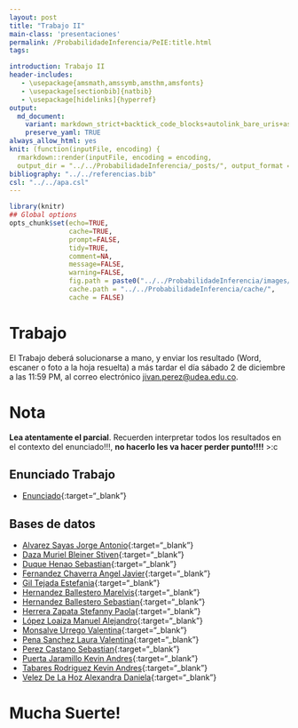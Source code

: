 ```yaml
---
layout: post
title: "Trabajo II"
main-class: 'presentaciones'
permalink: /ProbabilidadeInferencia/PeIE:title.html
tags:

introduction: Trabajo II
header-includes:
   - \usepackage{amsmath,amssymb,amsthm,amsfonts}
   - \usepackage[sectionbib]{natbib}
   - \usepackage[hidelinks]{hyperref}
output:
  md_document:
    variant: markdown_strict+backtick_code_blocks+autolink_bare_uris+ascii_identifiers+tex_math_single_backslash
    preserve_yaml: TRUE
always_allow_html: yes   
knit: (function(inputFile, encoding) {
  rmarkdown::render(inputFile, encoding = encoding,
  output_dir = "../../ProbabilidadeInferencia/_posts/", output_format = "all"  ) })
bibliography: "../../referencias.bib"
csl: "../../apa.csl"
---
```


```r
library(knitr)
## Global options
opts_chunk$set(echo=TRUE,
               cache=TRUE,
               prompt=FALSE,
               tidy=TRUE,
               comment=NA,
               message=FALSE,
               warning=FALSE,
               fig.path = paste0("../../ProbabilidadeInferencia/images/", "Trabajo II"),
               cache.path = "../../ProbabilidadeInferencia/cache/",
               cache = FALSE)

```

# Trabajo
El Trabajo deberá solucionarse a mano, y enviar los resultado (Word, escaner o foto a la hoja resuelta) a más tardar el día sábado 2 de diciembre a las 11:59 PM, al correo electrónico <a target="_blank" href="mailto:jivan.perez@udea.edu.co"> jivan.perez@udea.edu.co</a>. 

# Nota
**Lea atentamente el parcial**. Recuerden interpretar todos los resultados en el contexto del enunciado!!!, **no hacerlo les va hacer perder punto!!!!** >:c

## Enunciado Trabajo
* [Enunciado](https://github.com/jiperezga/jiperezga.github.io/raw/master/Dataset/Trabajo/Trabajo.pdf){:target="_blank"}

## Bases de datos
* [Alvarez Sayas Jorge Antonio](https://github.com/jiperezga/jiperezga.github.io/raw/master/Dataset/Trabajo/1067282445.xlsx){:target="_blank"}
* [Daza Muriel Bleiner Stiven](https://github.com/jiperezga/jiperezga.github.io/raw/master/Dataset/Trabajo/1001945591.xlsx){:target="_blank"}
* [Duque Henao Sebastian](https://github.com/jiperezga/jiperezga.github.io/raw/master/Dataset/Trabajo/1011510104.xlsx){:target="_blank"}
* [Fernandez Chaverra Angel Javier](https://github.com/jiperezga/jiperezga.github.io/raw/master/Dataset/Trabajo/1000206530.xlsx){:target="_blank"}
* [Gil Tejada Estefania](https://github.com/jiperezga/jiperezga.github.io/raw/master/Dataset/Trabajo/1000556567.xlsx){:target="_blank"}
* [Hernandez Ballestero Marelvis](https://github.com/jiperezga/jiperezga.github.io/raw/master/Dataset/Trabajo/1063718105.xlsx){:target="_blank"}
* [Hernandez Ballestero Sebastian](https://github.com/jiperezga/jiperezga.github.io/raw/master/Dataset/Trabajo/1063718104.xlsx){:target="_blank"}
* [Herrera Zapata Stefanny Paola](https://github.com/jiperezga/jiperezga.github.io/raw/master/Dataset/Trabajo/1007109668.xlsx){:target="_blank"}
* [López Loaiza Manuel Alejandro](https://github.com/jiperezga/jiperezga.github.io/raw/master/Dataset/Trabajo/1036686967.xlsx){:target="_blank"}
* [Monsalve Urrego Valentina](https://github.com/jiperezga/jiperezga.github.io/raw/master/Dataset/Trabajo/1000759535.xlsx){:target="_blank"}
* [Pena Sanchez Laura Valentina](https://github.com/jiperezga/jiperezga.github.io/raw/master/Dataset/Trabajo/1097490614.xlsx){:target="_blank"}
* [Perez Castano Sebastian](https://github.com/jiperezga/jiperezga.github.io/raw/master/Dataset/Trabajo/1013457380.xlsx){:target="_blank"}
* [Puerta Jaramillo Kevin Andres](https://github.com/jiperezga/jiperezga.github.io/raw/master/Dataset/Trabajo/1001470627.xlsx){:target="_blank"}
* [Tabares Rodriguez Kevin Andres](https://github.com/jiperezga/jiperezga.github.io/raw/master/Dataset/Trabajo/1007330441.xlsx){:target="_blank"}
* [Velez De La Hoz Alexandra Daniela](https://github.com/jiperezga/jiperezga.github.io/raw/master/Dataset/Trabajo/1129526888.xlsx){:target="_blank"}


<h1> Mucha Suerte! </h1>



